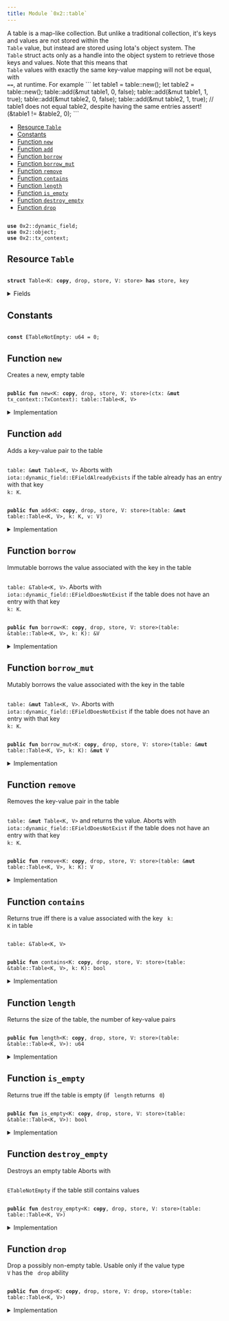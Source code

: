 ```yaml
---
title: Module `0x2::table`
---
```


<Link id="0x2_table"/>
A table is a map-like collection. But unlike a traditional collection, it's keys and values are
not stored within the <code>
<Link href="../iota-framework/table#0x2_table_Table">Table</Link></code> value, but instead are stored using Iota's object system. The
<code>
<Link href="../iota-framework/table#0x2_table_Table">Table</Link></code> struct acts only as a handle into the object system to retrieve those keys and values.
Note that this means that <code>
<Link href="../iota-framework/table#0x2_table_Table">Table</Link></code> values with exactly the same key-value mapping will not be
equal, with <code>
==</code>, at runtime. For example
```
let table1 = table::new<u64, bool>();
let table2 = table::new<u64, bool>();
table::add(&mut table1, 0, false);
table::add(&mut table1, 1, true);
table::add(&mut table2, 0, false);
table::add(&mut table2, 1, true);
// table1 does not equal table2, despite having the same entries
assert!(&table1 != &table2, 0);
```


-  [Resource `Table`](#0x2_table_Table)
-  [Constants](#@Constants_0)
-  [Function `new`](#0x2_table_new)
-  [Function `add`](#0x2_table_add)
-  [Function `borrow`](#0x2_table_borrow)
-  [Function `borrow_mut`](#0x2_table_borrow_mut)
-  [Function `remove`](#0x2_table_remove)
-  [Function `contains`](#0x2_table_contains)
-  [Function `length`](#0x2_table_length)
-  [Function `is_empty`](#0x2_table_is_empty)
-  [Function `destroy_empty`](#0x2_table_destroy_empty)
-  [Function `drop`](#0x2_table_drop)


<pre><code>
<b>use</b> <Link href="../iota-framework/dynamic_field#0x2_dynamic_field">0x2::dynamic_field</Link>;
<b>use</b> <Link href="../iota-framework/object#0x2_object">0x2::object</Link>;
<b>use</b> <Link href="../iota-framework/tx_context#0x2_tx_context">0x2::tx_context</Link>;
</code></pre>



<Link id="0x2_table_Table"></Link>

## Resource `Table`



<pre><code>
<b>struct</b> <Link href="../iota-framework/table#0x2_table_Table">Table</Link>&lt;K: <b>copy</b>, drop, store, V: store&gt; <b>has</b> store, key
</code></pre>



<details>
<summary>Fields</summary>


<dl>
<dt>
<code>
id: <Link href="../iota-framework/object#0x2_object_UID">object::UID</Link></code>
</dt>
<dd>
 the ID of this table
</dd>
<dt>
<code>
size: u64</code>
</dt>
<dd>
 the number of key-value pairs in the table
</dd>
</dl>


</details>

<Link id="@Constants_0"></Link>

## Constants


<Link id="0x2_table_ETableNotEmpty"></Link>



<pre><code>
<b>const</b> <Link href="../iota-framework/table#0x2_table_ETableNotEmpty">ETableNotEmpty</Link>: u64 = 0;
</code></pre>



<Link id="0x2_table_new"></Link>

## Function `new`

Creates a new, empty table


<pre><code>
<b>public</b> <b>fun</b> <Link href="../iota-framework/table#0x2_table_new">new</Link>&lt;K: <b>copy</b>, drop, store, V: store&gt;(ctx: &<b>mut</b> <Link href="../iota-framework/tx_context#0x2_tx_context_TxContext">tx_context::TxContext</Link>): <Link href="../iota-framework/table#0x2_table_Table">table::Table</Link>&lt;K, V&gt;
</code></pre>



<details>
<summary>Implementation</summary>


<pre><code>
<b>public</b> <b>fun</b> <Link href="../iota-framework/table#0x2_table_new">new</Link>&lt;K: <b>copy</b> + drop + store, V: store&gt;(ctx: &<b>mut</b> TxContext): <Link href="../iota-framework/table#0x2_table_Table">Table</Link>&lt;K, V&gt; \{
    <Link href="../iota-framework/table#0x2_table_Table">Table</Link> \{
        id: <Link href="../iota-framework/object#0x2_object_new">object::new</Link>(ctx),
        size: 0,
    }
}
</code></pre>



</details>

<Link id="0x2_table_add"></Link>

## Function `add`

Adds a key-value pair to the table <code>
<Link href="../iota-framework/table#0x2_table">table</Link>: &<b>mut</b> <Link href="../iota-framework/table#0x2_table_Table">Table</Link>&lt;K, V&gt;</code>
Aborts with <code>
iota::dynamic_field::EFieldAlreadyExists</code> if the table already has an entry with
that key <code>
k: K</code>.


<pre><code>
<b>public</b> <b>fun</b> <Link href="../iota-framework/table#0x2_table_add">add</Link>&lt;K: <b>copy</b>, drop, store, V: store&gt;(<Link href="../iota-framework/table#0x2_table">table</Link>: &<b>mut</b> <Link href="../iota-framework/table#0x2_table_Table">table::Table</Link>&lt;K, V&gt;, k: K, v: V)
</code></pre>



<details>
<summary>Implementation</summary>


<pre><code>
<b>public</b> <b>fun</b> <Link href="../iota-framework/table#0x2_table_add">add</Link>&lt;K: <b>copy</b> + drop + store, V: store&gt;(<Link href="../iota-framework/table#0x2_table">table</Link>: &<b>mut</b> <Link href="../iota-framework/table#0x2_table_Table">Table</Link>&lt;K, V&gt;, k: K, v: V) \{
    field::add(&<b>mut</b> <Link href="../iota-framework/table#0x2_table">table</Link>.id, k, v);
    <Link href="../iota-framework/table#0x2_table">table</Link>.size = <Link href="../iota-framework/table#0x2_table">table</Link>.size + 1;
}
</code></pre>



</details>

<Link id="0x2_table_borrow"></Link>

## Function `borrow`

Immutable borrows the value associated with the key in the table <code>
<Link href="../iota-framework/table#0x2_table">table</Link>: &<Link href="../iota-framework/table#0x2_table_Table">Table</Link>&lt;K, V&gt;</code>.
Aborts with <code>
iota::dynamic_field::EFieldDoesNotExist</code> if the table does not have an entry with
that key <code>
k: K</code>.


<pre><code>
<b>public</b> <b>fun</b> <Link href="../iota-framework/table#0x2_table_borrow">borrow</Link>&lt;K: <b>copy</b>, drop, store, V: store&gt;(<Link href="../iota-framework/table#0x2_table">table</Link>: &<Link href="../iota-framework/table#0x2_table_Table">table::Table</Link>&lt;K, V&gt;, k: K): &V
</code></pre>



<details>
<summary>Implementation</summary>


<pre><code>
<b>public</b> <b>fun</b> <Link href="../iota-framework/table#0x2_table_borrow">borrow</Link>&lt;K: <b>copy</b> + drop + store, V: store&gt;(<Link href="../iota-framework/table#0x2_table">table</Link>: &<Link href="../iota-framework/table#0x2_table_Table">Table</Link>&lt;K, V&gt;, k: K): &V \{
    field::borrow(&<Link href="../iota-framework/table#0x2_table">table</Link>.id, k)
}
</code></pre>



</details>

<Link id="0x2_table_borrow_mut"></Link>

## Function `borrow_mut`

Mutably borrows the value associated with the key in the table <code>
<Link href="../iota-framework/table#0x2_table">table</Link>: &<b>mut</b> <Link href="../iota-framework/table#0x2_table_Table">Table</Link>&lt;K, V&gt;</code>.
Aborts with <code>
iota::dynamic_field::EFieldDoesNotExist</code> if the table does not have an entry with
that key <code>
k: K</code>.


<pre><code>
<b>public</b> <b>fun</b> <Link href="../iota-framework/table#0x2_table_borrow_mut">borrow_mut</Link>&lt;K: <b>copy</b>, drop, store, V: store&gt;(<Link href="../iota-framework/table#0x2_table">table</Link>: &<b>mut</b> <Link href="../iota-framework/table#0x2_table_Table">table::Table</Link>&lt;K, V&gt;, k: K): &<b>mut</b> V
</code></pre>



<details>
<summary>Implementation</summary>


<pre><code>
<b>public</b> <b>fun</b> <Link href="../iota-framework/table#0x2_table_borrow_mut">borrow_mut</Link>&lt;K: <b>copy</b> + drop + store, V: store&gt;(<Link href="../iota-framework/table#0x2_table">table</Link>: &<b>mut</b> <Link href="../iota-framework/table#0x2_table_Table">Table</Link>&lt;K, V&gt;, k: K): &<b>mut</b> V \{
    field::borrow_mut(&<b>mut</b> <Link href="../iota-framework/table#0x2_table">table</Link>.id, k)
}
</code></pre>



</details>

<Link id="0x2_table_remove"></Link>

## Function `remove`

Removes the key-value pair in the table <code>
<Link href="../iota-framework/table#0x2_table">table</Link>: &<b>mut</b> <Link href="../iota-framework/table#0x2_table_Table">Table</Link>&lt;K, V&gt;</code> and returns the value.
Aborts with <code>
iota::dynamic_field::EFieldDoesNotExist</code> if the table does not have an entry with
that key <code>
k: K</code>.


<pre><code>
<b>public</b> <b>fun</b> <Link href="../iota-framework/table#0x2_table_remove">remove</Link>&lt;K: <b>copy</b>, drop, store, V: store&gt;(<Link href="../iota-framework/table#0x2_table">table</Link>: &<b>mut</b> <Link href="../iota-framework/table#0x2_table_Table">table::Table</Link>&lt;K, V&gt;, k: K): V
</code></pre>



<details>
<summary>Implementation</summary>


<pre><code>
<b>public</b> <b>fun</b> <Link href="../iota-framework/table#0x2_table_remove">remove</Link>&lt;K: <b>copy</b> + drop + store, V: store&gt;(<Link href="../iota-framework/table#0x2_table">table</Link>: &<b>mut</b> <Link href="../iota-framework/table#0x2_table_Table">Table</Link>&lt;K, V&gt;, k: K): V \{
    <b>let</b> v = field::remove(&<b>mut</b> <Link href="../iota-framework/table#0x2_table">table</Link>.id, k);
    <Link href="../iota-framework/table#0x2_table">table</Link>.size = <Link href="../iota-framework/table#0x2_table">table</Link>.size - 1;
    v
}
</code></pre>



</details>

<Link id="0x2_table_contains"></Link>

## Function `contains`

Returns true iff there is a value associated with the key <code>
k: K</code> in table <code>
<Link href="../iota-framework/table#0x2_table">table</Link>: &<Link href="../iota-framework/table#0x2_table_Table">Table</Link>&lt;K, V&gt;</code>


<pre><code>
<b>public</b> <b>fun</b> <Link href="../iota-framework/table#0x2_table_contains">contains</Link>&lt;K: <b>copy</b>, drop, store, V: store&gt;(<Link href="../iota-framework/table#0x2_table">table</Link>: &<Link href="../iota-framework/table#0x2_table_Table">table::Table</Link>&lt;K, V&gt;, k: K): bool
</code></pre>



<details>
<summary>Implementation</summary>


<pre><code>
<b>public</b> <b>fun</b> <Link href="../iota-framework/table#0x2_table_contains">contains</Link>&lt;K: <b>copy</b> + drop + store, V: store&gt;(<Link href="../iota-framework/table#0x2_table">table</Link>: &<Link href="../iota-framework/table#0x2_table_Table">Table</Link>&lt;K, V&gt;, k: K): bool \{
    field::exists_with_type&lt;K, V&gt;(&<Link href="../iota-framework/table#0x2_table">table</Link>.id, k)
}
</code></pre>



</details>

<Link id="0x2_table_length"></Link>

## Function `length`

Returns the size of the table, the number of key-value pairs


<pre><code>
<b>public</b> <b>fun</b> <Link href="../iota-framework/table#0x2_table_length">length</Link>&lt;K: <b>copy</b>, drop, store, V: store&gt;(<Link href="../iota-framework/table#0x2_table">table</Link>: &<Link href="../iota-framework/table#0x2_table_Table">table::Table</Link>&lt;K, V&gt;): u64
</code></pre>



<details>
<summary>Implementation</summary>


<pre><code>
<b>public</b> <b>fun</b> <Link href="../iota-framework/table#0x2_table_length">length</Link>&lt;K: <b>copy</b> + drop + store, V: store&gt;(<Link href="../iota-framework/table#0x2_table">table</Link>: &<Link href="../iota-framework/table#0x2_table_Table">Table</Link>&lt;K, V&gt;): u64 \{
    <Link href="../iota-framework/table#0x2_table">table</Link>.size
}
</code></pre>



</details>

<Link id="0x2_table_is_empty"></Link>

## Function `is_empty`

Returns true iff the table is empty (if <code>
length</code> returns <code>
0</code>)


<pre><code>
<b>public</b> <b>fun</b> <Link href="../iota-framework/table#0x2_table_is_empty">is_empty</Link>&lt;K: <b>copy</b>, drop, store, V: store&gt;(<Link href="../iota-framework/table#0x2_table">table</Link>: &<Link href="../iota-framework/table#0x2_table_Table">table::Table</Link>&lt;K, V&gt;): bool
</code></pre>



<details>
<summary>Implementation</summary>


<pre><code>
<b>public</b> <b>fun</b> <Link href="../iota-framework/table#0x2_table_is_empty">is_empty</Link>&lt;K: <b>copy</b> + drop + store, V: store&gt;(<Link href="../iota-framework/table#0x2_table">table</Link>: &<Link href="../iota-framework/table#0x2_table_Table">Table</Link>&lt;K, V&gt;): bool \{
    <Link href="../iota-framework/table#0x2_table">table</Link>.size == 0
}
</code></pre>



</details>

<Link id="0x2_table_destroy_empty"></Link>

## Function `destroy_empty`

Destroys an empty table
Aborts with <code>
<Link href="../iota-framework/table#0x2_table_ETableNotEmpty">ETableNotEmpty</Link></code> if the table still contains values


<pre><code>
<b>public</b> <b>fun</b> <Link href="../iota-framework/table#0x2_table_destroy_empty">destroy_empty</Link>&lt;K: <b>copy</b>, drop, store, V: store&gt;(<Link href="../iota-framework/table#0x2_table">table</Link>: <Link href="../iota-framework/table#0x2_table_Table">table::Table</Link>&lt;K, V&gt;)
</code></pre>



<details>
<summary>Implementation</summary>


<pre><code>
<b>public</b> <b>fun</b> <Link href="../iota-framework/table#0x2_table_destroy_empty">destroy_empty</Link>&lt;K: <b>copy</b> + drop + store, V: store&gt;(<Link href="../iota-framework/table#0x2_table">table</Link>: <Link href="../iota-framework/table#0x2_table_Table">Table</Link>&lt;K, V&gt;) \{
    <b>let</b> <Link href="../iota-framework/table#0x2_table_Table">Table</Link> \{ id, size } = <Link href="../iota-framework/table#0x2_table">table</Link>;
    <b>assert</b>!(size == 0, <Link href="../iota-framework/table#0x2_table_ETableNotEmpty">ETableNotEmpty</Link>);
    id.delete()
}
</code></pre>



</details>

<Link id="0x2_table_drop"></Link>

## Function `drop`

Drop a possibly non-empty table.
Usable only if the value type <code>
V</code> has the <code>
drop</code> ability


<pre><code>
<b>public</b> <b>fun</b> <Link href="../iota-framework/table#0x2_table_drop">drop</Link>&lt;K: <b>copy</b>, drop, store, V: drop, store&gt;(<Link href="../iota-framework/table#0x2_table">table</Link>: <Link href="../iota-framework/table#0x2_table_Table">table::Table</Link>&lt;K, V&gt;)
</code></pre>



<details>
<summary>Implementation</summary>


<pre><code>
<b>public</b> <b>fun</b> <Link href="../iota-framework/table#0x2_table_drop">drop</Link>&lt;K: <b>copy</b> + drop + store, V: drop + store&gt;(<Link href="../iota-framework/table#0x2_table">table</Link>: <Link href="../iota-framework/table#0x2_table_Table">Table</Link>&lt;K, V&gt;) \{
    <b>let</b> <Link href="../iota-framework/table#0x2_table_Table">Table</Link> \{ id, size: _ } = <Link href="../iota-framework/table#0x2_table">table</Link>;
    id.delete()
}
</code></pre>



</details>

